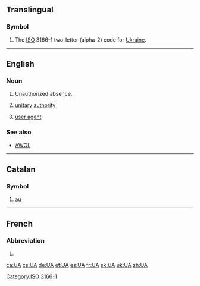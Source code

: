 {{also|Appendix:Variations of "ua"}}
==Translingual==

===Symbol===
{{head|mul|symbol}}
# The [[ISO]] 3166-1 two-letter (alpha-2) code for [[Ukraine]].

[[Category:ISO 3166-1]]

----

==English==

===Noun===
{{en-noun}}

# {{lb|en|military}} Unauthorized absence.
# {{lb|en|UK|government}} [[unitary]] [[authority]]
# {{lb|en|computing}} [[user agent]]

===See also===
* [[AWOL]]

----
==Catalan==

===Symbol===
{{head|ca|symbol}}

# [[au]] {{gloss|astronomical unit}}
----
==French==

===Abbreviation===
{{rfc-header|Abbreviation}}
{{head|fr|abbreviation}}
# {{abbreviation of|lang=fr|unité astronomique}}

[[ca:UA]]
[[cs:UA]]
[[de:UA]]
[[et:UA]]
[[es:UA]]
[[fr:UA]]
[[sk:UA]]
[[uk:UA]]
[[zh:UA]]